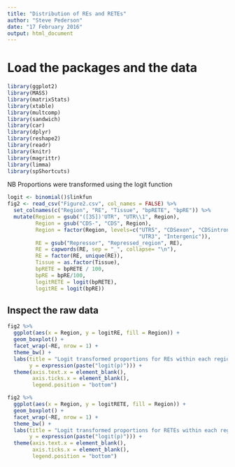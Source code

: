 ```yaml
---
title: "Distribution of REs and RETEs"
author: "Steve Pederson"
date: "17 February 2016"
output: html_document
---
```


# Load the packages and the data

```r
library(ggplot2)
library(MASS)
library(matrixStats)
library(xtable)
library(multcomp)
library(sandwich)
library(car)
library(dplyr)
library(reshape2)
library(readr)
library(knitr)
library(magrittr)
library(limma)
library(spShortcuts)
```

NB Proportions were transformed using the logit function

```r
logit <- binomial()$linkfun
fig2 <- read_csv("Figure2.csv", col_names = FALSE) %>%
  set_colnames(c("Region", "RE", "Tissue", "bpRETE", "bpRE")) %>%
  mutate(Region = gsub("([35])'UTR", "UTR\\1", Region),
         Region = gsub("CDS-", "CDS", Region),
         Region = factor(Region, levels=c("UTR5", "CDSexon", "CDSintron",  
                                          "UTR3", "Intergenic")),
         RE = gsub("Repressor", "Repressed_region", RE),
         RE = capwords(RE, sep = "_", collapse= "\n"),
         RE = factor(RE, unique(RE)),
         Tissue = as.factor(Tissue),
         bpRETE = bpRETE / 100,
         bpRE = bpRE/100,
         logitRETE = logit(bpRETE),
         logitRE = logit(bpRE)) 
```

## Inspect the raw data

```r
fig2 %>% 
  ggplot(aes(x = Region, y = logitRE, fill = Region)) + 
  geom_boxplot() + 
  facet_wrap(~RE, nrow = 1) +
  theme_bw() +
  labs(title = "Logit transformed proportions for REs within each region",
       y = expression(paste("logit(p)"))) +
  theme(axis.text.x = element_blank(),
        axis.ticks.x = element_blank(),
        legend.position = "bottom")
```

```r
fig2 %>% 
  ggplot(aes(x = Region, y = logitRETE, fill = Region)) + 
  geom_boxplot() + 
  facet_wrap(~RE, nrow = 1) +
  theme_bw() +
  labs(title = "Logit transformed proportions for RETEs within each region",
       y = expression(paste("logit(p)"))) +
  theme(axis.text.x = element_blank(),
        axis.ticks.x = element_blank(),
        legend.position = "bottom")
```

